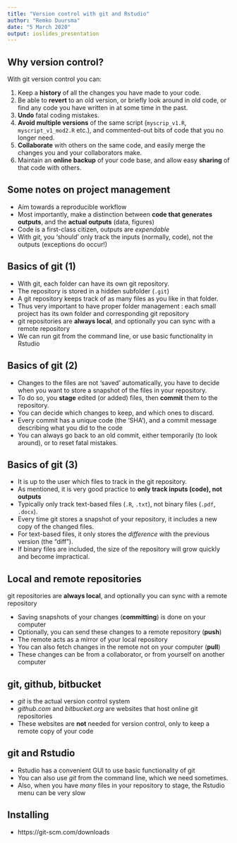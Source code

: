 ```yaml
---
title: "Version control with git and Rstudio"
author: "Remko Duursma"
date: "5 March 2020"
output: ioslides_presentation
---
```



## Why version control?

With git version control you can:

1. Keep a **history** of all the changes you have made to your code.
2. Be able to **revert** to an old version, or briefly look around in old code, or find any code you have written in at some time in the past.
3. **Undo** fatal coding mistakes.
4. **Avoid multiple versions** of the same script (`myscrip_v1.R`, `myscript_v1_mod2.R` etc.), and commented-out bits of code that you no longer need.
5. **Collaborate** with others on the same code, and easily merge the changes you and your collaborators make.
6. Maintain an **online backup** of your code base, and allow easy **sharing** of that code with others.


## Some notes on project management

* Aim towards a reproducible workflow
* Most importantly, make a distinction between **code that generates outputs**, and the **actual outputs** (data, figures)
* Code is a first-class citizen, outputs are *expendable*
* With *git*, you 'should' only track the inputs (normally, code), not the outputs (exceptions do occur!)


## Basics of git (1)

* With git, each folder can have its own git repository. 
* The repository is stored in a hidden subfolder (`.git`)
* A git repository keeps track of as many files as you like in that folder.
* Thus very important to have proper folder management : each small project has its own folder and corresponding git repository
* git repositories are **always local**, and optionally you can sync with a remote repository
* We can run git from the command line, or use basic functionality in Rstudio


## Basics of git (2)

* Changes to the files are not 'saved' automatically, you have to decide when you want to store a snapshot of the files in your repository.
* To do so, you **stage** edited (or added) files, then **commit** them to the repository.
* You can decide which changes to keep, and which ones to discard.
* Every commit has a unique code (the 'SHA'), and a commit message describing what you did to the code
* You can always go back to an old commit, either temporarily (to look around), or to reset fatal mistakes.




## Basics of git (3)

* It is up to the user which files to track in the git repository.
* As mentioned, it is very good practice to **only track inputs (code), not outputs**
* Typically only track text-based files (`.R`, `.txt`), not binary files (`.pdf`, `.docx`). 
* Every time git stores a snapshot of your repository, it includes a new copy of the changed files.
* For text-based files, it only stores the *difference* with the previous version (the "diff").
* If binary files are included, the size of the repository will grow quickly and become impractical.


## Local and remote repositories

git repositories are **always local**, and optionally you can sync with a remote repository

* Saving snapshots of your changes (**committing**) is done on your computer
* Optionally, you can send these changes to a remote repository (**push**)
* The remote acts as a mirror of your local repository
* You can also fetch changes in the remote not on your computer (**pull**)
* These changes can be from a collaborator, or from yourself on another computer


## git, github, bitbucket

* *git* is the actual version control system
* *github.com* and *bitbucket.org* are websites that host online git repositories
* These websites are **not** needed for version control, only to keep a remote copy of your code


## git and Rstudio

* Rstudio has a convenient GUI to use basic functionality of git
* You can also use *git* from the command line, which we need sometimes.
* Also, when you have *many* files in your repository to stage, the Rstudio menu can be very slow


## Installing

- https://git-scm.com/downloads






